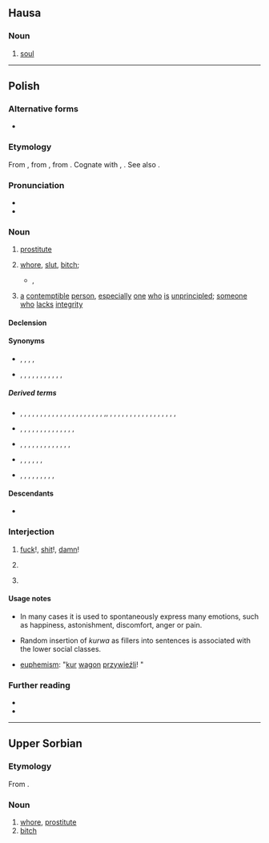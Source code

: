 {{also|kurva|kùrwa|kurwą|курва}}
==Hausa==

===Noun===
{{ha-noun|f|kùrwā}}

# [[soul]]

----

==Polish==

===Alternative forms===
* {{label|pl|archaic|dialectal}} {{l|pl|kurew}}

===Etymology===
From {{inh|pl|sla-pro|*kury}}, from {{etyl|ine-pro|pl}} {{m|ine-pro|*keh₂ros||loved}}, from {{m|ine-pro|*keh₂-}}. Cognate with {{cog|la|cārus}}, {{cog|lv|kārs}}. See also {{cog|cs|kurva}}.

===Pronunciation===
* {{pl-IPA}}
* {{audio|pl|Pl-kurwa.ogg|audio}}

===Noun===
{{pl-noun|f|dim=kurewka|aug=kurwisko}}

# {{lb|pl|vulgar}} [[prostitute]]
# {{lb|pl|offensive|vulgar}} [[whore]], [[slut]], [[bitch]]; {{non-gloss definition|term of abuse for women}}
#* {{w2|pl|Jan Kochanowski}}, {{l|pl|s:pl:Na matematyka|Na matematyka}}
#*: {{quote|pl|Ziemię pomierzył i głębokie morze, / Wie, jako wstają i zachodzą zorze, / Wiatrom rozumie, praktykuje komu — / A sam nie widzi, że ma '''kurwę''' w domu.|He measured Earth and deep seas, / He knows how dawns rise and go down, / He understand winds,he gives practics, / But he do not sees he has whore in home.}}
# {{lb|pl|offensive|vulgar}} [[a]] [[contemptible]] [[person]], [[especially]] [[one]] [[who]] [[is]] [[unprincipled]]; [[someone]] [[who]] [[lacks]] [[integrity]]

====Declension====
{{pl-decl-noun-f|genp=kurew/kurw}}

====Synonyms====
* {{sense|prostitute}} {{l|pl|dziwka}}, {{l|pl|kurtyzana}}, {{l|pl|nierządnica}}, {{l|pl|prostytutka}}, {{l|pl|tirówka}}
* {{sense|slut}} {{l|pl|cichodajka}}, {{l|pl|dupodajka}}, {{l|pl|jawnogrzesznica}}, {{l|pl|ladacznica}}, {{l|pl|lafirynda}}, {{l|pl|latawica}}, {{l|pl|ruchawica}}, {{l|pl|suka}}, {{l|pl|szmata}}, {{l|pl|wszetecznica}}, {{l|pl|wywłoka}}, {{l|pl|zdzira}}

=====Derived terms=====
* {{qualifier|verbs}} {{l|pl|dokurwić}}, {{l|pl|dokurwiać}}, {{l|pl|kurwieć}}, {{l|pl|kurwić się}}, {{l|pl|kurwować}}, {{l|pl|nakurwić się}}, {{l|pl|nakurwiać}}, {{l|pl|odkurwić}}, {{l|pl|odkurwiać}}, {{l|pl|okurwiać}}, {{l|pl|okurwić}}, {{l|pl|podkurwić}}, {{l|pl|podkurwiać}}, {{l|pl|pokurwić}}, {{l|pl|pokurwiać}}, {{l|pl|pokurwieć}}, {{l|pl|podokurwiać}}, {{l|pl|ponakurwiać}}, {{l|pl|poodkurwiać}}, {{l|pl|popodkurwiać}}, {{l|pl|poprzekurwiać}}, {{l|pl|poprzykurwiać}},{{l|pl|porozkurwiać}}, {{l|pl|poskurwiać}}, {{l|pl|powkurwiać}},  {{l|pl|powykurwiać}}, {{l|pl|pozakurwiać}}, {{l|pl|przekurwić}}, {{l|pl|przekurwiać}}, {{l|pl|przykurwić}}, {{l|pl|rozkurwić}}, {{l|pl|rozkurwiać}}, {{l|pl|skurwieć}}, {{l|pl|skurwić}}, {{l|pl|skurwiać}}, {{l|pl|ukurwiać}},  {{l|pl|wkurwić}}, {{l|pl|wkurwiać}}, {{l|pl|wykurwić}}, {{l|pl|zakurwić}}, {{l|pl|zakurwiać}}
* {{qualifier|nouns}} {{l|pl|kurewstwo}}, {{l|pl|kurwiarz}}, {{l|pl|kurwiątko}}, {{l|pl|kurwica}}, {{l|pl|kurwidołek}}, {{l|pl|kurwie macierze syn}} {{l|pl|kurwik}}, {{l|pl|kurwiszcze}}, {{l|pl|kurwiszon}}, {{l|pl|skurwiel}}, {{l|pl|skurwysyn}}, {{l|pl|podkurw}}, {{l|pl|pokurw}}, {{l|pl|rozkurw}}, {{l|pl|wkurw}}, {{l|pl|zakurw}}
* {{qualifier|adjectives}}, {{l|pl|kurewski}}, {{l|pl|kurwi}}, {{l|pl|kurwowaty}}, {{l|pl|kurwujący}},   {{l|pl|podkurwiony}},   {{l|pl|przekurwiony}}, {{l|pl|przykurwiony}}, {{l|pl|rozkurwiony}}, {{l|pl|skurwiały}}, {{l|pl|wkurwiający}},  {{l|pl|wkurwiony}},  {{l|pl|zakurwiony}},
* {{qualifier|adverbs}}, {{l|pl|kurewsko}}, {{l|pl|wykurwiście}}, {{l|pl|na pełnej kurwie}}, {{l|pl|od kurwy}}, {{l|pl|w kurwę}},
* {{qualifier|interjections}}, {{l|pl|kurde}}, {{l|pl|kurna}}, {{l|pl|kuźwa}}, {{l|pl|kurna chata}}, {{l|pl|kurna Olek}}, {{l|pl|kurwa mać}}, {{l|pl|kurwa twoja mać była}}, {{l|pl|do kurwy nędzy}}, {{l|pl|o kurwa}}

====Descendants====
* {{desc|yi|קורווע|bor=1}}

===Interjection===
{{head|pl|interjection}}

# {{lb|pl|vulgar}} [[fuck]]!, [[shit]]!, [[damn]]!
#: {{ux|pl|'''Kurwa''', mówiłem, żebyś tego nie ruszał!|'''Fuck'''! I told you not to touch this!}}
# {{lb|pl|vulgar}} {{non-gloss definition|used as intensifier}}
#: {{ux|pl|Do każdej pierdółki potrzebna jest zgoda kierownika? To już jest, '''kurwa''', jakiś absurd.|You need the manager's approval even for the most trivial shit? That's just '''fucking''' absurd.}}
# {{lb|pl|vulgar}} {{non-gloss definition|used as filler}}
#: {{ux|pl|Tomasz, '''kurwa''', zamknij kibel!|Tomasz '''fucking''' close the toilet!}}

====Usage notes====
* In many cases it is used to spontaneously express many emotions, such as happiness, astonishment, discomfort, anger or pain.

* Random insertion of ''kurwa'' as fillers into sentences is associated with the lower social classes.

* [[euphemism]]: "[[kur]] [[wagon]] [[przywieźli]]! "

===Further reading===
* {{R:pl:WSJP}}
* {{R:PWN}}

{{c|pl|Female people|Prostitution|Society}}

----

==Upper Sorbian==

===Etymology===
From {{inh|hsb|sla-pro|*kury}}.

===Noun===
{{head|hsb|noun|g=f}}

# [[whore]], [[prostitute]]
# [[bitch]]